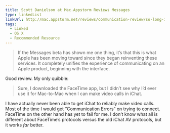 ```yaml
---
title: Scott Danielson at Mac.Appstorm Reviews Messages
type: linkedList
linkUrl: http://mac.appstorm.net/reviews/communication-review/so-long-ichat-hello-messages/
tags:
  - Linked
  - OS X
  - Recommended Resource
---
```


> If the Messages beta has shown me one thing, it’s that this is what Apple has been moving toward since they began reinventing these services. It completely unifies the experience of communicating on an Apple product, beginning with the interface.

Good review. My only quibble:

> Sure, I downloaded the FaceTime app, but I didn’t see why I’d ever use it for Mac-to-Mac when I can make video calls in iChat.

I have actually never been able to get iChat to reliably make video calls. Most of the time I would get “Communication Errors” on trying to connect. FaceTime on the other hand has yet to fail for me. I don’t know what all is different about FaceTime’s protocols versus the old iChat AV protocols, but it works _far_ better.
